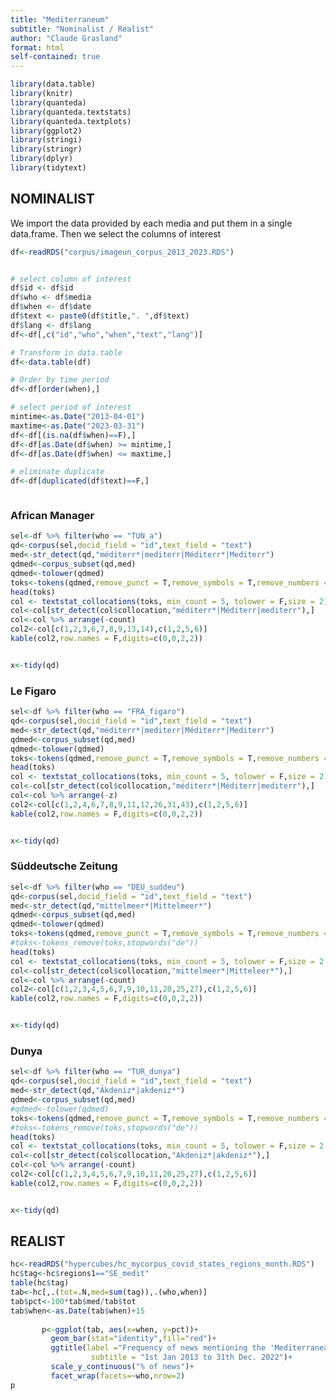 ```yaml
---
title: "Mediterraneum"
subtitle: "Nominalist / Realist"
author: "Claude Grasland"
format: html
self-contained: true
---
```





```r
library(data.table)
library(knitr)
library(quanteda)
library(quanteda.textstats)
library(quanteda.textplots)
library(ggplot2)
library(stringi)
library(stringr)
library(dplyr)
library(tidytext)
```


## NOMINALIST

We import the data provided by each media and put them in a single data.frame. Then we select the columns of interest

```r

df<-readRDS("corpus/imageun_corpus_2013_2023.RDS")


# select column of interest
df$id <- df$id
df$who <- df$media
df$when <- df$date
df$text <- paste0(df$title,". ",df$text)
df$lang <- df$lang
df<-df[,c("id","who","when","text","lang")]

# Transform in data.table
df<-data.table(df)

# Order by time period
df<-df[order(when),]

# select period of interest
mintime<-as.Date("2013-04-01")
maxtime<-as.Date("2023-03-31")
df<-df[(is.na(df$when)==F),] 
df<-df[as.Date(df$when) >= mintime,]
df<-df[as.Date(df$when) <= maxtime,]

# eliminate duplicate
df<-df[duplicated(df$text)==F,]



```






### African Manager


```r

sel<-df %>% filter(who == "TUN_a")
qd<-corpus(sel,docid_field = "id",text_field = "text")
med<-str_detect(qd,"méditerr*|mediterr|Méditerr*|Mediterr")
qdmed<-corpus_subset(qd,med)
qdmed<-tolower(qdmed)
toks<-tokens(qdmed,remove_punct = T,remove_symbols = T,remove_numbers =T,remove_separators = T)
head(toks)
col <- textstat_collocations(toks, min_count = 5, tolower = F,size = 2)
col<-col[str_detect(col$collocation,"méditerr*|Méditerr|mediterr"),]
col<-col %>% arrange(-count)
col2<-col[c(1,2,3,6,7,8,9,13,14),c(1,2,5,6)]
kable(col2,row.names = F,digits=c(0,0,2,2))


x<-tidy(qd)
```





### Le Figaro


```r

sel<-df %>% filter(who == "FRA_figaro")
qd<-corpus(sel,docid_field = "id",text_field = "text")
med<-str_detect(qd,"méditerr*|mediterr|Méditerr*|Mediterr")
qdmed<-corpus_subset(qd,med)
qdmed<-tolower(qdmed)
toks<-tokens(qdmed,remove_punct = T,remove_symbols = T,remove_numbers =T,remove_separators = T)
head(toks)
col <- textstat_collocations(toks, min_count = 5, tolower = F,size = 2:4)
col<-col[str_detect(col$collocation,"méditerr*|Méditerr|mediterr"),]
col<-col %>% arrange(-z)
col2<-col[c(1,2,4,6,7,8,9,11,12,26,31,43),c(1,2,5,6)]
kable(col2,row.names = F,digits=c(0,0,2,2))


x<-tidy(qd)
```





### Süddeutsche Zeitung


```r

sel<-df %>% filter(who == "DEU_suddeu")
qd<-corpus(sel,docid_field = "id",text_field = "text")
med<-str_detect(qd,"mittelmeer*|Mittelmeer*")
qdmed<-corpus_subset(qd,med)
qdmed<-tolower(qdmed)
toks<-tokens(qdmed,remove_punct = T,remove_symbols = T,remove_numbers =T,remove_separators = T)
#toks<-tokens_remove(toks,stopwords("de"))
head(toks)
col <- textstat_collocations(toks, min_count = 5, tolower = F,size = 2:4)
col<-col[str_detect(col$collocation,"mittelmeer*|Mitteleer*"),]
col<-col %>% arrange(-count)
col2<-col[c(1,2,3,4,5,6,7,9,10,11,20,25,27),c(1,2,5,6)]
kable(col2,row.names = F,digits=c(0,0,2,2))


x<-tidy(qd)
```




### Dunya


```r

sel<-df %>% filter(who == "TUR_dunya")
qd<-corpus(sel,docid_field = "id",text_field = "text")
med<-str_detect(qd,"Akdeniz*|akdeniz*")
qdmed<-corpus_subset(qd,med)
#qdmed<-tolower(qdmed)
toks<-tokens(qdmed,remove_punct = T,remove_symbols = T,remove_numbers =T,remove_separators = T)
#toks<-tokens_remove(toks,stopwords("de"))
head(toks)
col <- textstat_collocations(toks, min_count = 5, tolower = F,size = 2:5)
col<-col[str_detect(col$collocation,"Akdeniz*|akdeniz*"),]
col<-col %>% arrange(-count)
col2<-col[c(1,2,3,4,5,6,7,9,10,11,20,25,27),c(1,2,5,6)]
kable(col2,row.names = F,digits=c(0,0,2,2))


x<-tidy(qd)
```

## REALIST


```r
hc<-readRDS("hypercubes/hc_mycorpus_covid_states_regions_month.RDS")
hc$tag<-hc$regions1=="SE_medit"
table(hc$tag)
tab<-hc[,.(tot=.N,med=sum(tag)),.(who,when)]
tab$pct<-100*tab$med/tab$tot
tab$when<-as.Date(tab$when)+15
       
       p<-ggplot(tab, aes(x=when, y=pct))+
         geom_bar(stat="identity",fill="red")+
         ggtitle(label ="Frequency of news mentioning the 'Mediterranean'",
                  subtitle = "1st Jan 2013 to 31th Dec. 2022")+
         scale_y_continuous("% of news")+
         facet_wrap(facets=~who,nrow=2)
p
```

